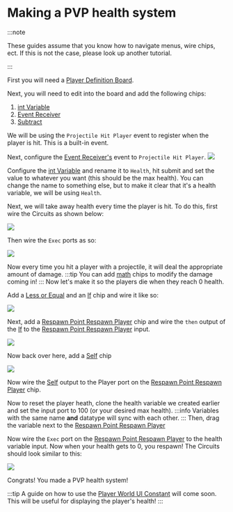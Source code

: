 # Making a PVP health system
:::note

These guides assume that you know how to navigate menus, wire chips, ect.
If this is not the case, please look up another tutorial.

:::

First you will need a [Player Definition Board](../../docs/documentation/Chips/4c9e7840-0721-4d1c-b334-167f79d3bf40).

Next, you will need to edit into the board and add the following chips:
1. [int Variable](/documentation/Chips/33224907-68ff-4102-802e-7c3eed481d37)
1. [Event Receiver](/documentation/Chips/8b533ccb-643a-491d-982c-94417ce99954)
1. [Subtract](/documentation/Chips/1fbb364c-1af0-44bb-a82b-905caeb6819a)

We will be using the `Projectile Hit Player` event to register when the player is hit. This is a built-in event.

Next, configure the [Event Receiver's](../../docs/documentation/Chips/8b533ccb-643a-491d-982c-94417ce99954) event to `Projectile Hit Player`.
![](https://i.imgur.com/6IH4e3j.png)

Configure the [int Variable](../../docs/documentation/Chips/33224907-68ff-4102-802e-7c3eed481d37) and rename it to `Health`, hit submit and set the value to whatever you want (this should be the max health).
You can change the name to something else, but to make it clear that it's a health variable, we will be using `Health`.

Next, we will take away health every time the player is hit.
To do this, first wire the Circuits as shown below:

![](https://i.imgur.com/q7bybgD.png)

Then wire the `Exec` ports as so:

![](https://i.imgur.com/cIqCEIp.png)

Now every time you hit a player with a projectile, it will deal the appropriate amount of damage.
:::tip
You can add [math](../../docs/tags/math) chips to modify the damage coming in!
:::
Now let's make it so the players die when they reach 0 health.

Add a [Less or Equal](../../docs/documentation/Chips/a027073f-9189-457f-a53d-8562e8829daf) and an [If](../../docs/documentation/Chips/7adc6ab1-fcab-4746-aec6-006352e29cdc) chip
and wire it like so:

![](https://i.imgur.com/R8Zjxpz.png)

Next, add a [Respawn Point Respawn Player](../../docs/documentation/Chips/350cda38-d7c5-4319-bb15-a06f49bbb0b9) chip and wire the `then` output of the [If](../../docs/documentation/Chips/7adc6ab1-fcab-4746-aec6-006352e29cdc) to the [Respawn Point Respawn Player](../../docs/documentation/Chips/350cda38-d7c5-4319-bb15-a06f49bbb0b9) input.

![](https://i.imgur.com/n52PZpm.png)

Now back over here, add a [Self](../../docs/documentation/Chips/3d7d40d6-885a-4fa5-bbaa-b19057291ddb) chip

![](https://i.imgur.com/bwpqaWT.png)

Now wire the [Self](../../docs/documentation/Chips/3d7d40d6-885a-4fa5-bbaa-b19057291ddb) output to the Player port on the [Respawn Point Respawn Player](../../docs/documentation/Chips/350cda38-d7c5-4319-bb15-a06f49bbb0b9) chip.

Now to reset the player heath, clone the health variable we created earlier and set the input port to 100 (or your desired max health).
:::info
Variables with the same name **and** datatype will sync with each other.
:::
Then, drag the variable next to the [Respawn Point Respawn Player](../../docs/documentation/Chips/350cda38-d7c5-4319-bb15-a06f49bbb0b9)


Now wire the `Exec` port on the [Respawn Point Respawn Player](../../docs/documentation/Chips/350cda38-d7c5-4319-bb15-a06f49bbb0b9) to the health variable input.
Now when your health gets to 0, you respawn!
The Circuits should look similar to this:

![](https://i.imgur.com/qGxq7dm.png)

Congrats! You made a PVP health system!

:::tip
A guide on how to use the [Player World UI Constant](../../docs/documentation/Chips/ff2d1f81-d76c-456f-acf0-af1861822681) will come soon.
This will be useful for displaying the player's health!
:::
